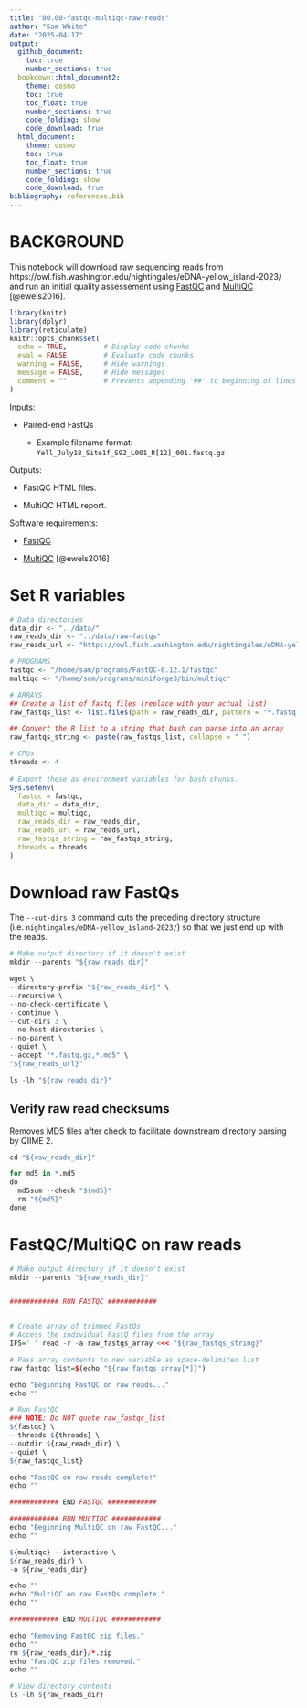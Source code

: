 ```yaml
---
title: "00.00-fastqc-multiqc-raw-reads"
author: "Sam White"
date: "2025-04-17"
output: 
  github_document:
    toc: true
    number_sections: true
  bookdown::html_document2:
    theme: cosmo
    toc: true
    toc_float: true
    number_sections: true
    code_folding: show
    code_download: true
  html_document:
    theme: cosmo
    toc: true
    toc_float: true
    number_sections: true
    code_folding: show
    code_download: true
bibliography: references.bib
---
```


# BACKGROUND

This notebook will download raw sequencing reads from https://owl.fish.washington.edu/nightingales/eDNA-yellow_island-2023/ and run an initial quality assessement using [FastQC](https://github.com/s-andrews/FastQC) and [MultiQC](https://github.com/MultiQC/MultiQC) [@ewels2016].

```r
library(knitr)
library(dplyr)
library(reticulate)
knitr::opts_chunk$set(
  echo = TRUE,         # Display code chunks
  eval = FALSE,        # Evaluate code chunks
  warning = FALSE,     # Hide warnings
  message = FALSE,     # Hide messages
  comment = ""         # Prevents appending '##' to beginning of lines in code output
)
```

Inputs:

- Paired-end FastQs

  - Example filename format: `Yell_July18_Site1f_S92_L001_R[12]_001.fastq.gz`

Outputs:

- FastQC HTML files.

- MultiQC HTML report.

Software requirements:

-   [FastQC](https://github.com/s-andrews/FastQC)

-   [MultiQC](https://github.com/MultiQC/MultiQC) [@ewels2016]

# Set R variables

```r

# Data directories
data_dir <- "../data/"
raw_reads_dir <- "../data/raw-fastqs"
raw_reads_url <- "https://owl.fish.washington.edu/nightingales/eDNA-yellow_island-2023/"

# PROGRAMS
fastqc <- "/home/sam/programs/FastQC-0.12.1/fastqc"
multiqc <- "/home/sam/programs/miniforge3/bin/multiqc"

# ARRAYS
## Create a list of fastq files (replace with your actual list)
raw_fastqs_list <- list.files(path = raw_reads_dir, pattern = "*.fastq.gz", full.names = TRUE)

## Convert the R list to a string that bash can parse into an array
raw_fastqs_string <- paste(raw_fastqs_list, collapse = " ")

# CPUs
threads <- 4
                           
# Export these as environment variables for bash chunks.
Sys.setenv(
  fastqc = fastqc,
  data_dir = data_dir,
  multiqc = multiqc, 
  raw_reads_dir = raw_reads_dir,
  raw_reads_url = raw_reads_url,
  raw_fastqs_string = raw_fastqs_string,
  threads = threads
)

```

# Download raw FastQs

The `--cut-dirs 3` command cuts the preceding directory structure (i.e. `nightingales/eDNA-yellow_island-2023/`)
so that we just end up with the reads.

```r
# Make output directory if it doesn't exist
mkdir --parents "${raw_reads_dir}"

wget \
--directory-prefix "${raw_reads_dir}" \
--recursive \
--no-check-certificate \
--continue \
--cut-dirs 3 \
--no-host-directories \
--no-parent \
--quiet \
--accept "*.fastq.gz,*.md5" \
"${raw_reads_url}"

ls -lh "${raw_reads_dir}"
```

## Verify raw read checksums

Removes MD5 files after check to facilitate downstream directory parsing by QIIME 2.
```r

cd "${raw_reads_dir}"

for md5 in *.md5
do
  md5sum --check "${md5}"
  rm "${md5}"
done
```


# FastQC/MultiQC on raw reads

```r

# Make output directory if it doesn't exist
mkdir --parents "${raw_reads_dir}"


############ RUN FASTQC ############


# Create array of trimmed FastQs
# Access the individual FastQ files from the array
IFS=' ' read -r -a raw_fastqs_array <<< "${raw_fastqs_string}"

# Pass array contents to new variable as space-delimited list
raw_fastqc_list=$(echo "${raw_fastqs_array[*]}")

echo "Beginning FastQC on raw reads..."
echo ""

# Run FastQC
### NOTE: Do NOT quote raw_fastqc_list
${fastqc} \
--threads ${threads} \
--outdir ${raw_reads_dir} \
--quiet \
${raw_fastqc_list}

echo "FastQC on raw reads complete!"
echo ""

############ END FASTQC ############

############ RUN MULTIQC ############
echo "Beginning MultiQC on raw FastQC..."
echo ""

${multiqc} --interactive \
${raw_reads_dir} \
-o ${raw_reads_dir}

echo ""
echo "MultiQC on raw FastQs complete."
echo ""

############ END MULTIQC ############

echo "Removing FastQC zip files."
echo ""
rm ${raw_reads_dir}/*.zip
echo "FastQC zip files removed."
echo ""
```

```r

# View directory contents
ls -lh ${raw_reads_dir}

```
